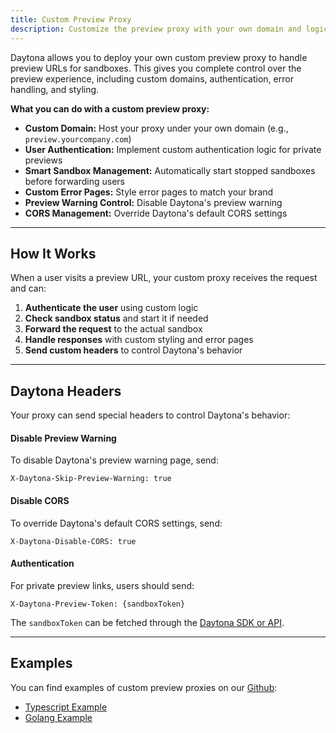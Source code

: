 ```yaml
---
title: Custom Preview Proxy
description: Customize the preview proxy with your own domain and logic.
---
```


Daytona allows you to deploy your own custom preview proxy to handle preview URLs for sandboxes. This gives you complete control over the preview experience, including custom domains, authentication, error handling, and styling.

**What you can do with a custom preview proxy:**

- **Custom Domain:** Host your proxy under your own domain (e.g., `preview.yourcompany.com`)
- **User Authentication:** Implement custom authentication logic for private previews
- **Smart Sandbox Management:** Automatically start stopped sandboxes before forwarding users
- **Custom Error Pages:** Style error pages to match your brand
- **Preview Warning Control:** Disable Daytona's preview warning
- **CORS Management:** Override Daytona's default CORS settings

---

## How It Works

When a user visits a preview URL, your custom proxy receives the request and can:

1. **Authenticate the user** using custom logic
2. **Check sandbox status** and start it if needed
3. **Forward the request** to the actual sandbox
4. **Handle responses** with custom styling and error pages
5. **Send custom headers** to control Daytona's behavior

---

## Daytona Headers

Your proxy can send special headers to control Daytona's behavior:

#### Disable Preview Warning

To disable Daytona's preview warning page, send:

```
X-Daytona-Skip-Preview-Warning: true
```

#### Disable CORS

To override Daytona's default CORS settings, send:

```
X-Daytona-Disable-CORS: true
```

#### Authentication

For private preview links, users should send:

```
X-Daytona-Preview-Token: {sandboxToken}
```

The `sandboxToken` can be fetched through the [Daytona SDK or API](/docs/en/preview-and-authentication).

---

## Examples

You can find examples of custom preview proxies on our [Github](https://github.com/daytonaio/daytona-proxy-samples):

- [Typescript Example](https://github.com/daytonaio/daytona-proxy-samples/tree/main/typescript)
- [Golang Example](https://github.com/daytonaio/daytona-proxy-samples/tree/main/go)
